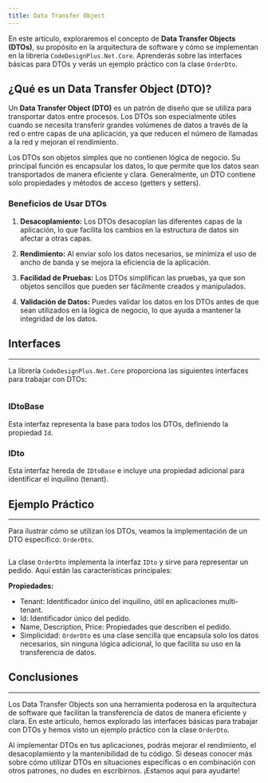 ```yaml
---
title: Data Transfer Object
---
```



En este artículo, exploraremos el concepto de **Data Transfer Objects (DTOs)**, su propósito en la arquitectura de software y cómo se implementan en la librería `CodeDesignPlus.Net.Core`. Aprenderás sobre las interfaces básicas para DTOs y verás un ejemplo práctico con la clase `OrderDto`.

## ¿Qué es un Data Transfer Object (DTO)?

Un **Data Transfer Object (DTO)** es un patrón de diseño que se utiliza para transportar datos entre procesos. Los DTOs son especialmente útiles cuando se necesita transferir grandes volúmenes de datos a través de la red o entre capas de una aplicación, ya que reducen el número de llamadas a la red y mejoran el rendimiento.

Los DTOs son objetos simples que no contienen lógica de negocio. Su principal función es encapsular los datos, lo que permite que los datos sean transportados de manera eficiente y clara. Generalmente, un DTO contiene solo propiedades y métodos de acceso (getters y setters).

### Beneficios de Usar DTOs

1. **Desacoplamiento:** Los DTOs desacoplan las diferentes capas de la aplicación, lo que facilita los cambios en la estructura de datos sin afectar a otras capas.

2. **Rendimiento:** Al enviar solo los datos necesarios, se minimiza el uso de ancho de banda y se mejora la eficiencia de la aplicación.

3. **Facilidad de Pruebas:** Los DTOs simplifican las pruebas, ya que son objetos sencillos que pueden ser fácilmente creados y manipulados.

4. **Validación de Datos:** Puedes validar los datos en los DTOs antes de que sean utilizados en la lógica de negocio, lo que ayuda a mantener la integridad de los datos.

## Interfaces
---

La librería `CodeDesignPlus.Net.Core` proporciona las siguientes interfaces para trabajar con DTOs:

```csharp url="packages/CodeDesignPlus.Net.Core/src/CodeDesignPlus.Net.Core.Abstractions/IDto.cs" 
```

### IDtoBase

Esta interfaz representa la base para todos los DTOs, definiendo la propiedad `Id`.

### IDto

Esta interfaz hereda de `IDtoBase` e incluye una propiedad adicional para identificar el inquilino (tenant).

## Ejemplo Práctico
---

Para ilustrar cómo se utilizan los DTOs, veamos la implementación de un DTO específico: `OrderDto`.

```csharp url="examples/CodeDesignPlus.Net.Core.Sample/Resources/DataTransferObject/OrderDto.cs" 
```

La clase `OrderDto` implementa la interfaz `IDto` y sirve para representar un pedido. Aquí están las características principales:

**Propiedades:**

- Tenant: Identificador único del inquilino, útil en aplicaciones multi-tenant.
- Id: Identificador único del pedido.
- Name, Description, Price: Propiedades que describen el pedido.
- Simplicidad: `OrderDto` es una clase sencilla que encapsula solo los datos necesarios, sin ninguna lógica adicional, lo que facilita su uso en la transferencia de datos.

## Conclusiones
---

Los Data Transfer Objects son una herramienta poderosa en la arquitectura de software que facilitan la transferencia de datos de manera eficiente y clara. En este artículo, hemos explorado las interfaces básicas para trabajar con DTOs y hemos visto un ejemplo práctico con la clase `OrderDto`.

Al implementar DTOs en tus aplicaciones, podrás mejorar el rendimiento, el desacoplamiento y la mantenibilidad de tu código. Si deseas conocer más sobre cómo utilizar DTOs en situaciones específicas o en combinación con otros patrones, no dudes en escribirnos. ¡Estamos aquí para ayudarte!
